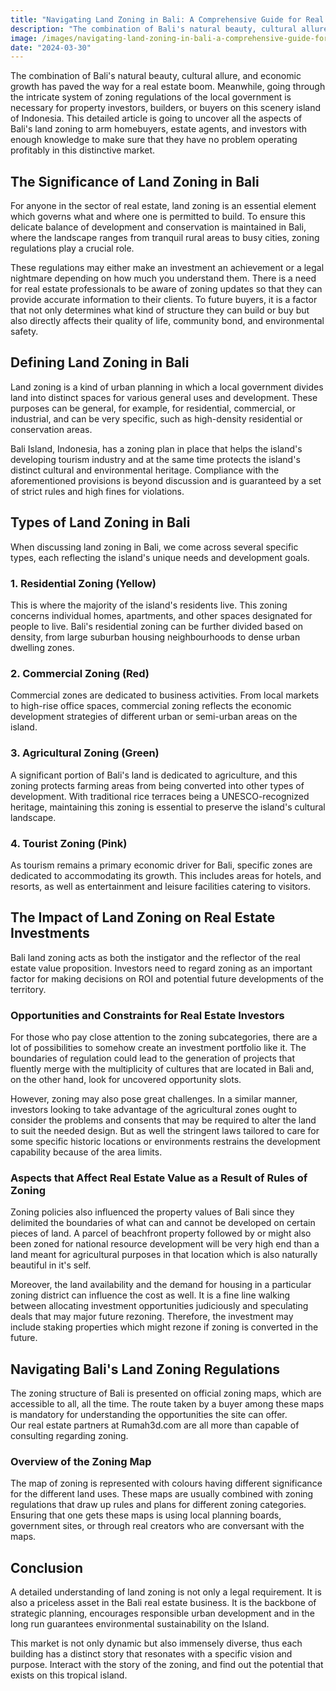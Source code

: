 ```yaml
---
title: "Navigating Land Zoning in Bali: A Comprehensive Guide for Real Estate Enthusiasts"
description: "The combination of Bali's natural beauty, cultural allure, and economic growth has paved the way for a real estate boom. Meanwhile, going through the intricate system of zoning regulations of the local government is necessary for property investors, builders, or buyers on this scenery island of Indonesia."
image: /images/navigating-land-zoning-in-bali-a-comprehensive-guide-for-real-estate-enthusiasts.jpg
date: "2024-03-30"
---
```


The combination of Bali's natural beauty, cultural allure, and economic growth has paved the way for a real estate boom. Meanwhile, going through the intricate system of zoning regulations of the local government is necessary for property investors, builders, or buyers on this scenery island of Indonesia. This detailed article is going to uncover all the aspects of Bali's land zoning to arm homebuyers, estate agents, and investors with enough knowledge to make sure that they have no problem operating profitably in this distinctive market.


## The Significance of Land Zoning in Bali

For anyone in the sector of real estate, land zoning is an essential element which governs what and where one is permitted to build. To ensure this delicate balance of development and conservation is maintained in Bali, where the landscape ranges from tranquil rural areas to busy cities, zoning regulations play a crucial role.

These regulations may either make an investment an achievement or a legal nightmare depending on how much you understand them. There is a need for real estate professionals to be aware of zoning updates so that they can provide accurate information to their clients. To future buyers, it is a factor that not only determines what kind of structure they can build or buy but also directly affects their quality of life, community bond, and environmental safety.


## Defining Land Zoning in Bali

Land zoning is a kind of urban planning in which a local government divides land into distinct spaces for various general uses and development. These purposes can be general, for example, for residential, commercial, or industrial, and can be very specific, such as high-density residential or conservation areas.

Bali Island, Indonesia, has a zoning plan in place that helps the island's developing tourism industry and at the same time protects the island's distinct cultural and environmental heritage. Compliance with the aforementioned provisions is beyond discussion and is guaranteed by a set of strict rules and high fines for violations.


## Types of Land Zoning in Bali 

When discussing land zoning in Bali, we come across several specific types, each reflecting the island's unique needs and development goals.


### 1. Residential Zoning (Yellow)

This is where the majority of the island's residents live. This zoning concerns individual homes, apartments, and other spaces designated for people to live. Bali's residential zoning can be further divided based on density, from large suburban housing neighbourhoods to dense urban dwelling zones.


### 2. Commercial Zoning (Red)

Commercial zones are dedicated to business activities. From local markets to high-rise office spaces, commercial zoning reflects the economic development strategies of different urban or semi-urban areas on the island.


### 3. Agricultural Zoning (Green)

A significant portion of Bali's land is dedicated to agriculture, and this zoning protects farming areas from being converted into other types of development. With traditional rice terraces being a UNESCO-recognized heritage, maintaining this zoning is essential to preserve the island's cultural landscape.


### 4. Tourist Zoning (Pink)

As tourism remains a primary economic driver for Bali, specific zones are dedicated to accommodating its growth. This includes areas for hotels, and resorts, as well as entertainment and leisure facilities catering to visitors.


## The Impact of Land Zoning on Real Estate Investments

Bali land zoning acts as both the instigator and the reflector of the real estate value proposition. Investors need to regard zoning as an important factor for making decisions on ROI and potential future developments of the territory.


### Opportunities and Constraints for Real Estate Investors

For those who pay close attention to the zoning subcategories, there are a lot of possibilities to somehow create an investment portfolio like it. The boundaries of regulation could lead to the generation of projects that fluently merge with the multiplicity of cultures that are located in Bali and, on the other hand, look for uncovered opportunity slots.

However, zoning may also pose great challenges. In a similar manner, investors looking to take advantage of the agricultural zones ought to consider the problems and consents that may be required to alter the land to suit the needed design. But as well the stringent laws tailored to care for some specific historic locations or environments restrains the development capability because of the area limits.


### Aspects that Affect Real Estate Value as a Result of Rules of Zoning

Zoning policies also influenced the property values of Bali since they delimited the boundaries of what can and cannot be developed on certain pieces of land. A parcel of beachfront property followed by or might also been zoned for national resource development will be very high end than a land meant for agricultural purposes in that location which is also naturally beautiful in it's self.

Moreover, the land availability and the demand for housing in a particular zoning district can influence the cost as well. It is a fine line walking between allocating investment opportunities judiciously and speculating deals that may major future rezoning. Therefore, the investment may include staking properties which might rezone if zoning is converted in the future.


## Navigating Bali's Land Zoning Regulations

The zoning structure of Bali is presented on official zoning maps, which are accessible to all, all the time. The route taken by a buyer among these maps is mandatory for understanding the opportunities the site can offer.\
Our real estate partners at Rumah3d.com are all more than capable of consulting regarding zoning.


### Overview of the Zoning Map

The map of zoning is represented with colours having different significance for the different land uses. These maps are usually combined with zoning regulations that draw up rules and plans for different zoning categories. Ensuring that one gets these maps is using local planning boards, government sites, or through real creators who are conversant with the maps.


## Conclusion

A detailed understanding of land zoning is not only a legal requirement. It is also a priceless asset in the Bali real estate business. It is the backbone of strategic planning, encourages responsible urban development and in the long run guarantees environmental sustainability on the Island.

This market is not only dynamic but also immensely diverse, thus each building has a distinct story that resonates with a specific vision and purpose. Interact with the story of the zoning, and find out the potential that exists on this tropical island.
